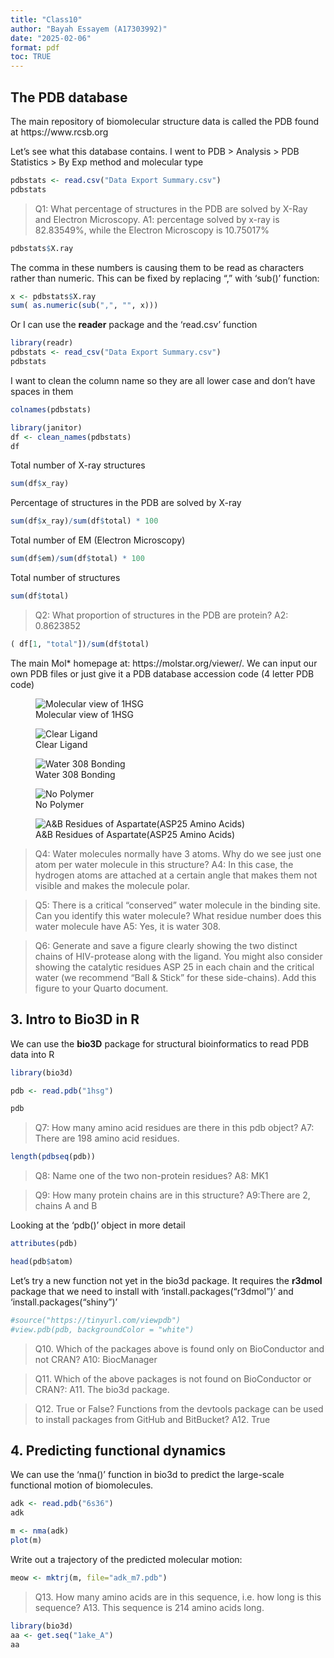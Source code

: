 ```yaml
---
title: "Class10"
author: "Bayah Essayem (A17303992)"
date: "2025-02-06"
format: pdf
toc: TRUE
---
```


## The PDB database

The main repository of biomolecular structure data is called the PDB found at https://www.rcsb.org

Let's see what this database contains. I went to PDB > Analysis > PDB Statistics > By Exp method and molecular type

```r
pdbstats <- read.csv("Data Export Summary.csv")
pdbstats
```

> Q1: What percentage of structures in the PDB are solved by X-Ray and Electron Microscopy.
> A1: percentage solved by x-ray is 82.83549%, while the Electron Microscopy is 10.75017%

```r
pdbstats$X.ray
```

The comma in these numbers is causing them to be read as characters rather than numeric. This can be fixed by replacing "," with 'sub()' function:

```r
x <- pdbstats$X.ray
sum( as.numeric(sub(",", "", x)))
```

Or I can use the **reader** package and the 'read.csv' function 

```r
library(readr)
pdbstats <- read_csv("Data Export Summary.csv")
pdbstats
```
I want to clean the column name so they are all lower case and don't have spaces in them

```r
colnames(pdbstats)
```

```r
library(janitor)
df <- clean_names(pdbstats)
df
```

Total number of X-ray structures
```r
sum(df$x_ray)
```

Percentage of structures in the PDB are solved by X-ray
```r
sum(df$x_ray)/sum(df$total) * 100
```

Total number of EM (Electron Microscopy)
```r
sum(df$em)/sum(df$total) * 100
```

Total number of structures
```r
sum(df$total)
```

> Q2: What proportion of structures in the PDB are protein?
> A2: 0.8623852

```r
( df[1, "total"])/sum(df$total)
```



The main Mol* homepage at:  https://molstar.org/viewer/. We can input our own PDB files or just give it a PDB database accession code (4 letter PDB code)

![Molecular view of 1HSG](1HSG.png)

![Clear Ligand](1HSG_1.png)

![Water 308 Bonding](1HSG_2.png)

![No Polymer](1HSG_3.png)

![A&B Residues of Aspartate(ASP25 Amino Acids)](1HSG_4.png)

> Q4: Water molecules normally have 3 atoms. Why do we see just one atom per water molecule in this structure?
> A4: In this case, the hydrogen atoms are attached at a certain angle that makes them not visible and makes the molecule polar.

> Q5: There is a critical “conserved” water molecule in the binding site. Can you identify this water molecule? What residue number does this water molecule have
> A5: Yes, it is water 308.

> Q6: Generate and save a figure clearly showing the two distinct chains of HIV-protease along with the ligand. You might also consider showing the catalytic residues ASP 25 in each chain and the critical water (we recommend “Ball & Stick” for these side-chains). Add this figure to your Quarto document.

## 3. Intro to Bio3D in R

We can use the **bio3D** package for structural bioinformatics to read PDB data into R

```r
library(bio3d)

pdb <- read.pdb("1hsg")

pdb
```


> Q7: How many amino acid residues are there in this pdb object? 
> A7: There are 198 amino acid residues.

```r
length(pdbseq(pdb))
```


> Q8: Name one of the two non-protein residues? 
> A8: MK1

> Q9: How many protein chains are in this structure? 
> A9:There are 2, chains A and B


Looking at the 'pdb()' object in more detail

```r
attributes(pdb)
```

```r
head(pdb$atom)
```

Let's try a new function not yet in the bio3d package. It requires the **r3dmol** package that we need to install with 'install.packages("r3dmol")' and 'install.packages("shiny")'

```r
#source("https://tinyurl.com/viewpdb")
#view.pdb(pdb, backgroundColor = "white")
```



> Q10. Which of the packages above is found only on BioConductor and not CRAN? 
> A10: BiocManager

> Q11. Which of the above packages is not found on BioConductor or CRAN?:
> A11. The bio3d package.

> Q12. True or False? Functions from the devtools package can be used to install packages from GitHub and BitBucket? 
> A12. True

## 4. Predicting functional dynamics 

We can use the 'nma()' function in bio3d to predict the large-scale functional motion of biomolecules.

```r
adk <- read.pdb("6s36")
adk
```

```r
m <- nma(adk)
plot(m)
```
Write out a trajectory of the predicted molecular motion:
```r
meow <- mktrj(m, file="adk_m7.pdb")
```

> Q13. How many amino acids are in this sequence, i.e. how long is this sequence? 
> A13. This sequence is 214 amino acids long.

```r
library(bio3d)
aa <- get.seq("1ake_A")
aa
```



